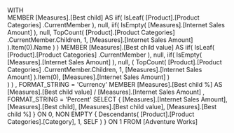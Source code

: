 WITH   
MEMBER [Measures].[Best child] AS
	iif( IsLeaf( [Product].[Product Categories]
                .CurrentMember ),
	     null,
	     iif( IsEmpty( [Measures].[Internet Sales Amount] ),
	          null,
			  TopCount( [Product].[Product Categories]
			 		    .CurrentMember.Children,
					    1, [Measures].[Internet Sales Amount] 
					  ).Item(0).Name
	        )
	   )
MEMBER [Measures].[Best child value] AS
	iif( IsLeaf( [Product].[Product Categories]
                .CurrentMember ),
	     null,
	     iif( IsEmpty( [Measures].[Internet Sales Amount] ),
	          null,
			  ( TopCount( [Product].[Product Categories]
					      .CurrentMember.Children,
						  1, [Measures].[Internet Sales Amount] 
			            ).Item(0),
			    [Measures].[Internet Sales Amount] )         
			)
	   )
	, FORMAT_STRING = 'Currency'
MEMBER [Measures].[Best child %] AS
	[Measures].[Best child value]
    /
    [Measures].[Internet Sales Amount]
	, FORMAT_STRING = 'Percent'
SELECT
	{ [Measures].[Internet Sales Amount],
	  [Measures].[Best child],
	  [Measures].[Best child value],
	  [Measures].[Best child %] } ON 0,
	NON EMPTY
	{ Descendants( [Product].[Product Categories].[Category],
				   1, SELF ) } ON 1
FROM
	[Adventure Works]
